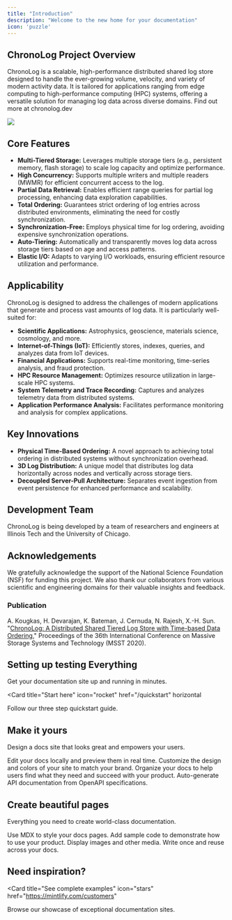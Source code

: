 ```yaml
---
title: "Introduction"
description: "Welcome to the new home for your documentation"
icon: 'puzzle'
---
```


## ChronoLog Project Overview
ChronoLog is a scalable, high-performance distributed shared log store designed to handle the ever-growing volume, velocity, and variety of modern activity data. It is tailored for applications ranging from edge computing to high-performance computing (HPC) systems, offering a versatile solution for managing log data across diverse domains. Find out more at chronolog.dev

![](Images/ChronoLogDesign.png)

## Core Features
- **Multi-Tiered Storage:** Leverages multiple storage tiers (e.g., persistent memory, flash storage) to scale log capacity and optimize performance.
- **High Concurrency:** Supports multiple writers and multiple readers (MWMR) for efficient concurrent access to the log.
- **Partial Data Retrieval:** Enables efficient range queries for partial log processing, enhancing data exploration capabilities.
- **Total Ordering:** Guarantees strict ordering of log entries across distributed environments, eliminating the need for costly synchronization.
- **Synchronization-Free:** Employs physical time for log ordering, avoiding expensive synchronization operations.
- **Auto-Tiering:** Automatically and transparently moves log data across storage tiers based on age and access patterns.
- **Elastic I/O:** Adapts to varying I/O workloads, ensuring efficient resource utilization and performance.

## Applicability
ChronoLog is designed to address the challenges of modern applications that generate and process vast amounts of log data. It is particularly well-suited for:
- **Scientific Applications:** Astrophysics, geoscience, materials science, cosmology, and more.
- **Internet-of-Things (IoT):** Efficiently stores, indexes, queries, and analyzes data from IoT devices.
- **Financial Applications:** Supports real-time monitoring, time-series analysis, and fraud protection.
- **HPC Resource Management:** Optimizes resource utilization in large-scale HPC systems.
- **System Telemetry and Trace Recording:** Captures and analyzes telemetry data from distributed systems.
- **Application Performance Analysis:** Facilitates performance monitoring and analysis for complex applications.

## Key Innovations
- **Physical Time-Based Ordering:** A novel approach to achieving total ordering in distributed systems without synchronization overhead.
- **3D Log Distribution:** A unique model that distributes log data horizontally across nodes and vertically across storage tiers.
- **Decoupled Server-Pull Architecture:** Separates event ingestion from event persistence for enhanced performance and scalability.

## Development Team
ChronoLog is being developed by a team of researchers and engineers at Illinois Tech and the University of Chicago.

## Acknowledgements
We gratefully acknowledge the support of the National Science Foundation (NSF) for funding this project. We also thank our collaborators from various scientific and engineering domains for their valuable insights and feedback.

### Publication
A. Kougkas, H. Devarajan, K. Bateman, J. Cernuda, N. Rajesh, X.-H. Sun. "[ChronoLog: A Distributed Shared Tiered Log Store with Time-based Data Ordering](http://www.cs.iit.edu/~scs/testing/scs_website/assets/files/kougkas2020chronolog.pdf)," Proceedings of the 36th International Conference on Massive Storage Systems and Technology (MSST 2020).

## Setting up testing Everything

Get your documentation site up and running in minutes.

<Card
  title="Start here"
  icon="rocket"
  href="/quickstart"
  horizontal
>
  Follow our three step quickstart guide.
</Card>

## Make it yours

Design a docs site that looks great and empowers your users.

<Columns cols={2}>
  <Card
    title="Edit locally"
    icon="pen-to-square"
    href="/development"
  >
    Edit your docs locally and preview them in real time.
  </Card>
  <Card
    title="Customize your site"
    icon="palette"
    href="/essentials/settings"
  >
    Customize the design and colors of your site to match your brand.
  </Card>
    <Card
    title="Set up navigation"
    icon="map"
    href="/essentials/navigation"
  >
    Organize your docs to help users find what they need and succeed with your product.
  </Card>
  <Card
    title="API documentation"
    icon="terminal"
    href="/api-reference/introduction"
  >
    Auto-generate API documentation from OpenAPI specifications.
  </Card>
</Columns>

## Create beautiful pages

Everything you need to create world-class documentation.

<Columns cols={2}>
  <Card
    title="Write with MDX"
    icon="pen-fancy"
    href="/essentials/markdown"
  >
    Use MDX to style your docs pages.
  </Card>
  <Card
    title="Code samples"
    icon="code"
    href="/essentials/code"
  >
    Add sample code to demonstrate how to use your product.
  </Card>
  <Card
    title="Images"
    icon="image"
    href="/essentials/images"
  >
    Display images and other media.
  </Card>
  <Card
    title="Reusable snippets"
    icon="recycle"
    href="/essentials/reusable-snippets"
  >
    Write once and reuse across your docs.
  </Card>
</Columns>

## Need inspiration?

<Card
  title="See complete examples"
  icon="stars"
  href="https://mintlify.com/customers"
>
  Browse our showcase of exceptional documentation sites.
</Card>
